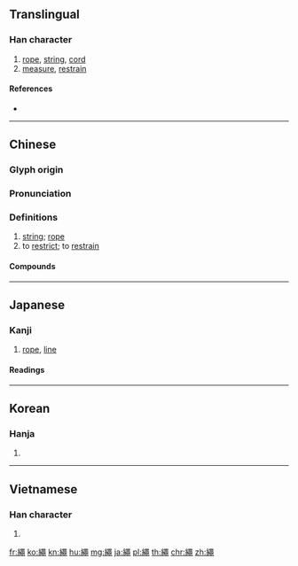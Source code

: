 {{character info/new}}
{{also|縄|绳}}
==Translingual==
{{Han simplified forms|繩|縄|绳}}
===Han character===
{{Han char|rn=120|rad=糸|as=13|sn=19|four=27917|canj=VFRXU}}

# [[rope]], [[string]], [[cord]]
# [[measure]], [[restrain]]

====References====
* {{Han ref|kx=0940.040|dkj=27937|dj=1379.110|hdz=53457.090|uh=7E69|ud=32361|bh=C3B7|bd=50103}}

----

==Chinese==
{{zh-forms|s=绳}}

===Glyph origin===
{{Han etym}}

===Pronunciation===
{{zh-pron
|m=shéng
|c=sing4,sing4-2
|h=pfs=
|md=
|mn=qz,xm,zz:sêng/chîn/sîn
|mn_note=sêng - literary; chîn/sîn - vernacular
|w=
|mc=y
|oc=y
|cat=
}}

===Definitions===
{{zh-hanzi}}

# [[string]]; [[rope]] {{zh-mw|c:條}}
# to [[restrict]]; to [[restrain]]

====Compounds====
{{zh-der|井繩|信繩|克繩祖武|尺步繩趨|引繩批根|引繩排根|扣子繩|拉花繩|捕繩|月書赤繩|正視繩行|毛繩|沖繩島|法繩|洋繩|準繩|火繩|玉繩|瓦灶繩床|甕牖繩樞|矩矱繩尺|砥平繩直|糾繆繩違|糾繩|紅絲繩|結繩|結繩而治|結繩記事|絨頭繩|繩之以法|繩伎|繩其祖武|繩厥祖武|繩子|繩尺|繩床|繩床瓦灶|繩愆糾謬|繩梯|繩樞之士|繩橋|繩正|繩索|繩結|繩繩|繩趨尺步|繩鋸木斷|繩墨|繩墨之言|纍瓦結繩|纜繩|背繩墨|規矩準繩|規矩繩墨|規矩鉤繩|規繩|赤繩綰足|赤繩繫足|走繩索|跳繩|踏繩|軟繩|轉珠繩子|進退中繩|長繩繫日|長繩繫景|韁繩|頭繩衣|麻繩}}

----

==Japanese==

===Kanji===
{{ja-kanji|grade=uc|rs=糸13|style=ky|shin=縄}}

# [[rope]], [[line]]

====Readings====
{{ja-readings
|goon=[[じょう]] (jō)
|kanon=[[しょう]] (shō)
|kun=[[なわ]] (nawa), [[ただす|ただ.す]] ({{ja-l|繩す}}, tada.su)
}}

----

==Korean==

===Hanja===
{{ko-hanja|hangeul=승|eumhun=|rv=seung|mr=sŭng|y=sung}}

# {{defn|lang=ko|sort=糸13}}

----

==Vietnamese==

===Han character===
{{vi-hantu|[[thằng]], [[thừng]], [[xằng]]|rs=糸13}}

# {{defn|lang=vi|sort=糸13}}

[[fr:繩]]
[[ko:繩]]
[[kn:繩]]
[[hu:繩]]
[[mg:繩]]
[[ja:繩]]
[[pl:繩]]
[[th:繩]]
[[chr:繩]]
[[zh:繩]]